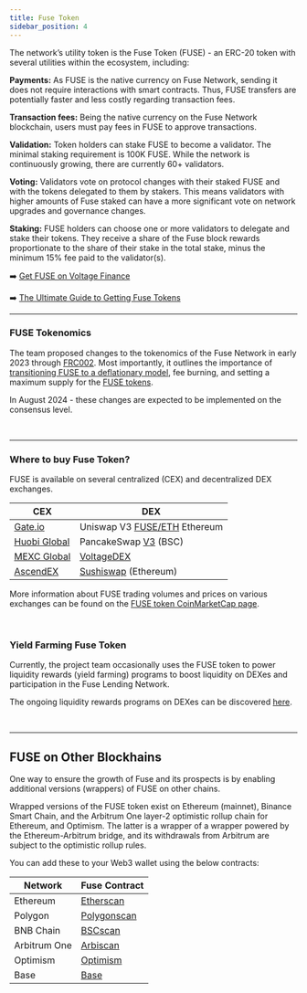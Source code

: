 ```yaml
---
title: Fuse Token
sidebar_position: 4
---
```


The network’s utility token is the Fuse Token (FUSE) - an ERC-20 token with several utilities within the ecosystem, including:

**Payments:** As FUSE is the native currency on Fuse Network, sending it does not require interactions with smart contracts. Thus, FUSE transfers are potentially faster and less costly regarding transaction fees.

**Transaction fees:** Being the native currency on the Fuse Network blockchain, users must pay fees in FUSE to approve transactions.

**Validation:** Token holders can stake FUSE to become a validator. The minimal staking requirement is 100K FUSE. While the network is continuously growing, there are currently 60+ validators.

**Voting:** Validators vote on protocol changes with their staked FUSE and with the tokens delegated to them by stakers. This means validators with higher amounts of Fuse staked can have a more significant vote on network upgrades and governance changes.

**Staking:** FUSE holders can choose one or more validators to delegate and stake their tokens. They receive a share of the Fuse block rewards proportionate to the share of their stake in the total stake, minus the minimum 15% fee paid to the validator(s).

➡️ [Get FUSE on Voltage Finance](https://voltage.finance/home)

➡️ [The Ultimate Guide to Getting Fuse Tokens](https://news.fuse.io/getting-fuse-tokens-the-ultimate-guide/)

---

### FUSE Tokenomics​

The team proposed changes to the tokenomics of the Fuse Network in early 2023 through [FRC002](https://news.fuse.io/max-supply-max-potential-the-journey-of-fuse-token-to-a-sustainable-future/). Most importantly, it outlines the importance of [transitioning FUSE to a deflationary model](https://forum.fuse.io/t/frc02-setting-a-max-supply-introducing-fee-burn-and-transitioning-to-a-deflationary-model/633), fee burning, and setting a maximum supply for the [FUSE tokens](https://www.coingecko.com/en/coins/fuse).

In August 2024 - these changes are expected to be implemented on the consensus level.

<p>&nbsp;</p>

---

### Where to buy Fuse Token?

FUSE is available on several centralized (CEX) and decentralized DEX exchanges.

| CEX                                                                                 | DEX                                                                                                                                                                   |
| ----------------------------------------------------------------------------------- | --------------------------------------------------------------------------------------------------------------------------------------------------------------------- |
| [Gate.io](https://www.gate.io/en/price/fuse-fuse)                                   | Uniswap V3 [FUSE/ETH](https://info.uniswap.org/#/pools/0x9127c5c988917b879b3b9bc87d11ee2c9bdeda73) Ethereum                                                       |
| [Huobi Global](https://www.htx.com/en-us/asset-introduction/details/?currency=fuse) | PancakeSwap [V3](https://pancakeswap.finance/info/v3/tokens/0x5857c96dae9cf8511b08cb07f85753c472d36ea3) (BSC)                                                         |
| [MEXC Global](https://www.mexc.com/price/FUSE)                                      | [VoltageDEX](https://app.voltage.finance/#/swap)                                                                                                                      |
| [AscendEX](https://ascendex.com/en/cashtrade-spottrading/usdt/fuse)                 | [Sushiswap](https://app.sushi.com/swap?inputCurrency=0xdAC17F958D2ee523a2206206994597C13D831ec7&outputCurrency=0x970B9bB2C0444F5E81e9d0eFb84C8ccdcdcAf84d) (Ethereum) |

More information about FUSE trading volumes and prices on various exchanges can be found on the [FUSE token CoinMarketCap page](https://coinmarketcap.com/currencies/fuse-network/).

<p>&nbsp;</p>

### Yield Farming Fuse Token

Currently, the project team occasionally uses the FUSE token to power liquidity rewards (yield farming) programs to boost liquidity on DEXes and participation in the Fuse Lending Network.

The ongoing liquidity rewards programs on DEXes can be discovered [here](https://app.voltage.finance/index.html#/farm/122).

<p>&nbsp;</p>

---

## FUSE on Other Blockhains

One way to ensure the growth of Fuse and its prospects is by enabling additional versions (wrappers) of FUSE on other chains.

Wrapped versions of the FUSE token exist on Ethereum (mainnet), Binance Smart Chain, and the Arbitrum One layer-2 optimistic rollup chain for Ethereum, and Optimism. The latter is a wrapper of a wrapper powered by the Ethereum-Arbitrum bridge, and its withdrawals from Arbitrum are subject to the optimistic rollup rules.

You can add these to your Web3 wallet using the below contracts:

| Network      | Fuse Contract                                                                                |
| ------------ | -----------------------------------------------------------------------------------------    |
| Ethereum     | [Etherscan](https://etherscan.io/token/0x970b9bb2c0444f5e81e9d0efb84c8ccdcdcaf84d)           |
| Polygon      | [Polygonscan](https://polygonscan.com/address/0xf915fdda4c882731c0456a4214548cd13a822886)    |
| BNB Chain    | [BSCscan](https://bscscan.com/address/0x5857c96dae9cf8511b08cb07f85753c472d36ea3)            |
| Arbitrum One | [Arbiscan](https://arbiscan.io/token/0xbdef0e9ef12e689f366fe494a7a7d0dad25d9286)             |
| Optimism     | [Optimism](https://optimistic.etherscan.io/token/0xe453d6649643f1f460c371dc3d1da98f7922fe51) |
| Base     | [Base](https://basescan.org/token/0x01facC69EC7360640AA5898E852326752801674A) |